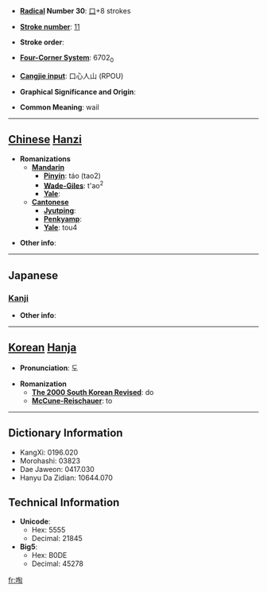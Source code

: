 * '''[[Wiktionary:Chinese radical index| Radical]] Number 30''': [[Wiktionary:Chinese radical index 口|口]]+8 strokes

* '''[[Wiktionary:Chinese total strokes index|Stroke number]]''': [[Wiktionary:Chinese total strokes index 11|11]]

* '''Stroke order''': 

* '''[[Wiktionary:Chinese four corner index|Four-Corner System]]''': 6702<sub>0</sub>

* '''[[Wiktionary:Chinese Cangjie index|Cangjie input]]''': 口心人山 (RPOU)

* '''Graphical Significance and Origin''': 

* '''Common Meaning''': wail

----

== [[Chinese]] [[Hanzi]] ==

* '''Romanizations'''
** '''[[Mandarin]]'''
*** '''[[Pinyin]]''': táo (tao2)
*** '''[[Wade-Giles]]''': t'ao<sup>2</sup>
*** '''[[Yale]]''': 
** '''[[Cantonese]]'''
*** '''[[Jyutping]]''':
*** '''[[Penkyamp]]''': 
*** '''[[Yale]]''': tou4

* '''Other info''': 

----

==Japanese==
===[[Kanji]]===
{{kanji|on readings=[[とう]] (tō), [[どう]] (dō)
|kun readings=[[おしゃべり]] (oshaberi)
}}

* '''Other info''':  

----

== [[Korean]] [[Hanja]] ==

* '''Pronunciation''': 도

* '''Romanization'''
** '''[[The 2000 South Korean Revised Romanization|The 2000 South Korean Revised]]''': do
** '''[[McCune-Reischauer]]''': to

----

== Dictionary Information ==

* KangXi: 0196.020
* Morohashi: 03823
* Dae Jaweon: 0417.030
* Hanyu Da Zidian: 10644.070

== Technical Information ==

* '''Unicode''':
** Hex: 5555
** Decimal: 21845
* '''Big5''':
** Hex: B0DE
** Decimal: 45278

[[fr:啕]]